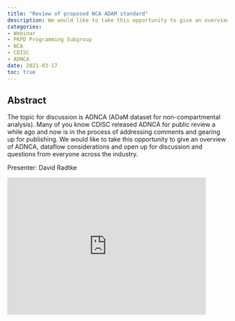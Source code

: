 ```yaml
---
title: "Review of proposed NCA ADAM standard"
description: We would like to take this opportunity to give an overview of ADNCA, dataflow considerations and open up for discussion and questions from everyone across the industry.
categories: 
- Webinar
- PKPD Programming Subgroup
- NCA
- CDISC
- ADNCA
date: 2021-03-17
toc: true
---
```


## Abstract

The topic for discussion is ADNCA (ADaM dataset for non-compartmental analysis). Many of you know CDISC released ADNCA for public review a while ago and now is in the process of addressing comments and gearing up for publishing. We would like to take this opportunity to give an overview of ADNCA, dataflow considerations and open up for discussion and questions from everyone across the industry.

Presenter: David Radtke

<iframe width="90%" height="315" src="https://www.youtube.com/embed/K-w57rDDQn0" frameborder="0" allowfullscreen>

</iframe>
